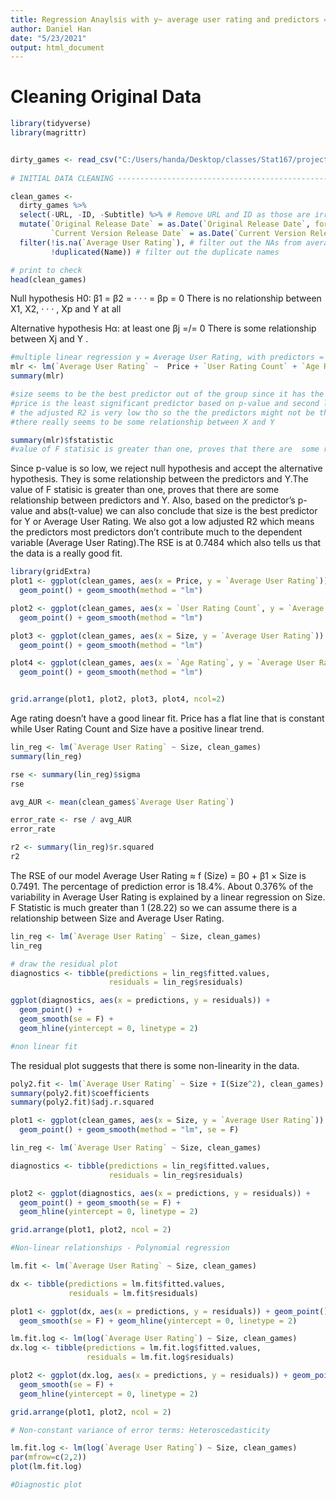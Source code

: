 ---
title: Regression Anaylsis with y~ average user rating and predictors = Price + User Rating Count + Age Rating + Size
author: Daniel Han
date: "5/23/2021"
output: html_document
---
  
  
# Cleaning Original Data

```{r}
library(tidyverse)
library(magrittr)


dirty_games <- read_csv("C:/Users/handa/Desktop/classes/Stat167/project/Project file/appstore_games.csv")
  
# INITIAL DATA CLEANING ---------------------------------------------------

clean_games <-
  dirty_games %>%
  select(-URL, -ID, -Subtitle) %>% # Remove URL and ID as those are irrelevant
  mutate(`Original Release Date` = as.Date(`Original Release Date`, format = "%d/%m/%Y"), # originally the dates were chr so we're changing the cols 
         `Current Version Release Date` = as.Date(`Current Version Release Date`, format = "%d/%m/%Y")) %>%
  filter(!is.na(`Average User Rating`), # filter out the NAs from average user rating
         !duplicated(Name)) # filter out the duplicate names

# print to check
head(clean_games)


```


Null hypothesis
H0: β1 = β2 = · · · = βp = 0
There is no relationship between X1, X2, · · · , Xp and Y at all

Alternative hypothesis
Hα: at least one βj =/= 0
There is some relationship between Xj and Y .



```{r}
#multiple linear regression y = Average User Rating, with predictors =  Price + `User Rating Count` + `Age Rating` + Size
mlr <- lm(`Average User Rating` ~  Price + `User Rating Count` + `Age Rating` + Size  , clean_games)
summary(mlr)

#size seems to be the best predictor out of the group since it has the lowest p-value and the highest abs(t-value).
#price is the least significant predictor based on p-value and second lowest abs(t-value).
# the adjusted R2 is very low tho so the the predictors might not be the best to determine Average User Rating
#there really seems to be some relationship between X and Y

summary(mlr)$fstatistic
#value of F statisic is greater than one, proves that there are  some relationship between predictors and Y
```

Since p-value is so low, we reject null hypothesis and accept the alternative hypothesis. They is some relationship between the predictors and Y.The value of F statisic is greater than one, proves that there are some relationship between predictors and Y. Also, based on the predictor's p-value and abs(t-value) we can also conclude that size is the best predictor for Y or Average User Rating. We also got a low adjusted R2 which means the predictors most predictors don't contribute much to the dependent variable (Average User Rating).The RSE is at 0.7484 which also tells us that the data is a really good fit.


```{r}
library(gridExtra)
plot1 <- ggplot(clean_games, aes(x = Price, y = `Average User Rating`)) +
  geom_point() + geom_smooth(method = "lm")

plot2 <- ggplot(clean_games, aes(x = `User Rating Count`, y = `Average User Rating`)) +
  geom_point() + geom_smooth(method = "lm")

plot3 <- ggplot(clean_games, aes(x = Size, y = `Average User Rating`)) +
  geom_point() + geom_smooth(method = "lm")

plot4 <- ggplot(clean_games, aes(x = `Age Rating`, y = `Average User Rating`)) +
  geom_point() + geom_smooth(method = "lm")


grid.arrange(plot1, plot2, plot3, plot4, ncol=2)
```
Age rating doesn't have a good linear fit. Price has a flat line that is constant while User Rating Count and Size have a positive linear trend.

```{r}
lin_reg <- lm(`Average User Rating` ~ Size, clean_games)
summary(lin_reg)

rse <- summary(lin_reg)$sigma
rse

avg_AUR <- mean(clean_games$`Average User Rating`)

error_rate <- rse / avg_AUR
error_rate

r2 <- summary(lin_reg)$r.squared
r2

```
The  RSE of our model Average User Rating ≈ f (Size) = β0 + β1 × Size is 0.7491. 
The percentage of prediction error is 18.4%.
About 0.376% of the variability in Average User Rating is explained by a linear regression on Size.
F Statistic is much greater than 1 (28.22) so we can assume there is a relationship between Size and Average User Rating.


```{r}
lin_reg <- lm(`Average User Rating` ~ Size, clean_games)
lin_reg

# draw the residual plot
diagnostics <- tibble(predictions = lin_reg$fitted.values,
                      residuals = lin_reg$residuals)

ggplot(diagnostics, aes(x = predictions, y = residuals)) +
  geom_point() + 
  geom_smooth(se = F) +
  geom_hline(yintercept = 0, linetype = 2)

#non linear fit 
```
The residual plot suggests that there is some non-linearity in the data. 


```{r}
poly2.fit <- lm(`Average User Rating` ~ Size + I(Size^2), clean_games)
summary(poly2.fit)$coefficients
summary(poly2.fit)$adj.r.squared

plot1 <- ggplot(clean_games, aes(x = Size, y = `Average User Rating`)) +
  geom_point() + geom_smooth(method = "lm", se = F)

lin_reg <- lm(`Average User Rating` ~ Size, clean_games)

diagnostics <- tibble(predictions = lin_reg$fitted.values,
                      residuals = lin_reg$residuals)

plot2 <- ggplot(diagnostics, aes(x = predictions, y = residuals)) +
  geom_point() + geom_smooth(se = F) +
  geom_hline(yintercept = 0, linetype = 2)

grid.arrange(plot1, plot2, ncol = 2)

#Non-linear relationships - Polynomial regression
```

```{r}
lm.fit <- lm(`Average User Rating` ~ Size, clean_games)

dx <- tibble(predictions = lm.fit$fitted.values,
             residuals = lm.fit$residuals)

plot1 <- ggplot(dx, aes(x = predictions, y = residuals)) + geom_point() +
  geom_smooth(se = F) + geom_hline(yintercept = 0, linetype = 2)

lm.fit.log <- lm(log(`Average User Rating`) ~ Size, clean_games)
dx.log <- tibble(predictions = lm.fit.log$fitted.values,
                 residuals = lm.fit.log$residuals)

plot2 <- ggplot(dx.log, aes(x = predictions, y = residuals)) + geom_point() +
  geom_smooth(se = F) + 
  geom_hline(yintercept = 0, linetype = 2)

grid.arrange(plot1, plot2, ncol = 2)

# Non-constant variance of error terms: Heteroscedasticity

```


```{r}
lm.fit.log <- lm(log(`Average User Rating`) ~ Size, clean_games)
par(mfrow=c(2,2))
plot(lm.fit.log)

#Diagnostic plot

```

